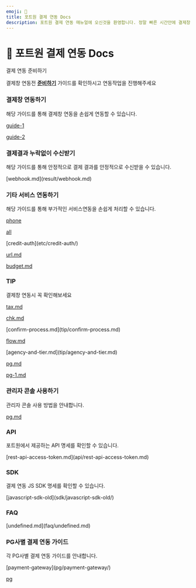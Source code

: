 ```yaml
---
emoji: 🧩
title: 포트원 결제 연동 Docs
description: 포트원 결제 연동 매뉴얼에 오신것을 환영합니다. 정말 빠른 시간안에 결제창 연동 개발을 끝내실수 있게 도와드립니다.
---
```



# 🧩 포트원 결제 연동 Docs

<Hint style="info">
결제 연동 준비하기

결제창 연동전 [**준비하기**](ready/) 가이드를 확인하시고 연동작업을 진행해주세요

</Hint>

### 결제창 연동하기

해당 가이드를 통해 결제창 연동을 손쉽게 연동할 수 있습니다.

<ContentRef slug="/ko/auth/guide/readme" />

<ContentRef slug="/ko/auth/guide-1/">[guide-1](auth/guide-1/)</ContentRef>

<ContentRef slug="/ko/auth/guide-2/">[guide-2](auth/guide-2/)</ContentRef>

### 결제결과 누락없이 수신받기

해당 가이드를 통해 안정적으로 결제 결과를 안정적으로 수신받을 수 있습니다.

<ContentRef slug="/ko/result/webhook.md">
  [webhook.md](result/webhook.md)
</ContentRef>

### 기타 서비스 연동하기

해당 가이드를 통해 부가적인 서비스연동을 손쉽게 처리할 수 있습니다.

<ContentRef slug="/ko/etc/phone/">[phone](etc/phone/)</ContentRef>

<ContentRef slug="/ko/etc/all/">[all](etc/all/)</ContentRef>

<ContentRef slug="/ko/etc/credit-auth/">
  [credit-auth](etc/credit-auth/)
</ContentRef>

<ContentRef slug="/ko/etc/url.md">[url.md](etc/url.md)</ContentRef>

<ContentRef slug="/ko/etc/budget.md">[budget.md](etc/budget.md)</ContentRef>

### TIP

결제창 연동시 꼭 확인해보세요

<ContentRef slug="/ko/tip/tax.md">[tax.md](tip/tax.md)</ContentRef>

<ContentRef slug="/ko/tip/chk.md">[chk.md](tip/chk.md)</ContentRef>

<ContentRef slug="/ko/tip/confirm-process.md">
  [confirm-process.md](tip/confirm-process.md)
</ContentRef>

<ContentRef slug="/ko/tip/flow.md">[flow.md](tip/flow.md)</ContentRef>

<ContentRef slug="/ko/tip/agency-and-tier.md">
  [agency-and-tier.md](tip/agency-and-tier.md)
</ContentRef>

<ContentRef slug="/ko/tip/pg.md">[pg.md](tip/pg.md)</ContentRef>

<ContentRef slug="/ko/tip/pg-1.md">[pg-1.md](tip/pg-1.md)</ContentRef>

### 관리자 콘솔 사용하기

관리자 콘솔 사용 방법을 안내합니다.

<ContentRef slug="/ko/console/pg.md">[pg.md](console/pg.md)</ContentRef>

### API

포트원에서 제공하는 API 명세를 확인할 수 있습니다.

<ContentRef slug="/ko/api/rest-api-access-token.md">
  [rest-api-access-token.md](api/rest-api-access-token.md)
</ContentRef>

### SDK

결제 연동 JS SDK 명세를 확인할 수 있습니다.

<ContentRef slug="/ko/sdk/javascript-sdk-old/">
  [javascript-sdk-old](sdk/javascript-sdk-old/)
</ContentRef>

### FAQ

<ContentRef slug="/ko/faq/undefined.md">
  [undefined.md](faq/undefined.md)
</ContentRef>

### **PG사별 결제 연동 가이드**

각 PG사별 결제 연동 가이드를 안내합니다.

<ContentRef slug="/ko/pg/payment-gateway/">
  [payment-gateway](pg/payment-gateway/)
</ContentRef>

<ContentRef slug="/ko/ready/2.-pg/pg/">[pg](ready/2.-pg/pg/)</ContentRef>

